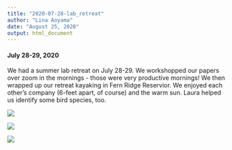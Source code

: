 ```yaml
---
title: "2020-07-28-lab_retreat"
author: "Lina Aoyama"
date: "August 25, 2020"
output: html_document
---
```

#### July 28-29, 2020
We had a summer lab retreat on July 28-29. We workshopped our papers over zoom in the mornings - those were very productive mornings! We then wrapped up our retreat kayaking in Fern Ridge Reservior. We enjoyed each other's company (6-feet apart, of course) and the warm sun. Laura helped us identify some bird species, too.

<image src="/img/Labnews_2020/fernridge1.jpg" caption="Ready set go!">

<image src="/img/Labnews_2020/FernRidge2.jpg" caption="Our awesome leader">

<image src="/img/Labnews_2020/fernridge3.jpg" caption="Soaking up the Oregon sun!">